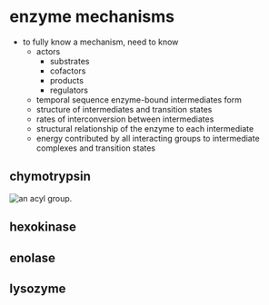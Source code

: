 # enzyme mechanisms

- to fully know a mechanism, need to know
    - actors
        - substrates
        - cofactors
        - products
        - regulators
    - temporal sequence enzyme-bound intermediates form
    - structure of intermediates and transition states
    - rates of interconversion between intermediates
    - structural relationship of the enzyme to each intermediate
    - energy contributed by all interacting groups to intermediate complexes and transition states

## chymotrypsin

![an acyl group.](../assets/acyl.png)

## hexokinase

## enolase

## lysozyme